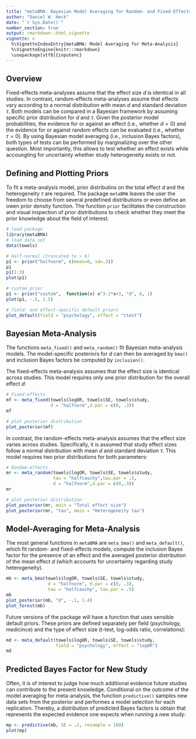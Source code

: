 ```yaml
---
title: "metaBMA: Bayesian Model Averaging for Random- and Fixed-Effects Meta-Analysis"
author: "Daniel W. Heck"
date: "`r Sys.Date()`"
number_section: true
output: rmarkdown::html_vignette
vignette: >
  %\VignetteIndexEntry{metaBMA: Model Averaging for Meta-Analysis}
  %\VignetteEngine{knitr::rmarkdown}
  \usepackage[utf8]{inputenc}
---
```

  
  
## Overview
  
Fixed-effects meta-analyses assume that the effect size $d$ is identical in all studies. In contrast, random-effects meta-analyses assume that effects vary according to a normal distribution with mean $d$ and standard deviation $\tau$. Both models can be compared in a Bayesian framework by assuming specific prior distribution for $d$ and $\tau$. Given the posterior model probabilities, the evidence for or against an effect (i.e., whether $d = 0$) and the evidence for or against random effects can be evaluated (i.e., whether $\tau = 0$). By using Bayesian model averaging (i.e., inclusion Bayes factors), both types of tests can be performed by marginalizing over the other question. Most importantly, this allows to test whether an effect exists while accoungting for uncertainty whether study heterogeneity exists or not.


## Defining and Plotting Priors

To fit a meta-analysis model, prior distributins on the total effect $d$ and the heterogeneity $\tau$ are required. The package `metaBMA` leaves the user the freedom to choose from several predefined distributions or even define an owen prior density function. The function `prior` facilitates the construction and visual inspection of prior distributions to check whether they meet the prior knowledge about the field of interest.

```r
# load package
library(metaBMA)
# load data set
data(towels)

# Half-normal (truncated to > 0)
p1 <- prior("halfnorm", c(mean=0, sd=.3))
p1
p1(1:3)
plot(p1)

# custom prior
p1 <- prior("custom",  function(x) x^3-2*x+3, "d", 0, 1)
plot(p1, -.5, 1.5)

# field- and effect-specific default priors
plot_default(field = "psychology", effect = "ttest")
```


## Bayesian Meta-Analysis

The functions `meta_fixed()` and `meta_random()` fit Bayesian meta-analysis models. The model-specific posteriors for $d$ can then be averaged by `bma()` and inclusion Bayes factors be computed by `inclusion()`. 

The fixed-effects meta-analysis assumes that the effect size is identical across studies. This model requires only one prior distribution for the overall effect $d$:

```r
# Fixed-effects
mf <- meta_fixed(towels$logOR, towels$SE, towels$study,
                 d = "halfnorm",d.par = c(0, .3))
mf

# plot posterior distribution
plot_posterior(mf)
```

In contrast, the random-effects meta-analysis assumes that the effect size varies across studies. Specifically, it is assumed that study effect sizes follow a normal distribution with mean $d$ and standard deviation $\tau$. This model requires two prior distributions for both parameters:

```r
# Random-effects
mr <- meta_random(towels$logOR, towels$SE, towels$study,
                  tau = "halfcauchy",tau.par = .5,
                  d = "halfnorm",d.par = c(0,.3))
mr

# plot posterior distribution
plot_posterior(mr, main = "Total effect size")
plot_posterior(mr, "tau", main = "Heterogeneity tau")
```

## Model-Averaging for Meta-Analysis

The most general functions in `metaBMA` are `meta_bma()` and `meta_default()`, which fit random- and fixed-effects models, compute the inclusion Bayes factor for the presence of an effect and the averaged posterior distribution of the mean effect $d$ (which accounts for uncertainty regarding study heterogeneity).


```r
mb <- meta_bma(towels$logOR, towels$SE, towels$study,
                d = "halfnorm", d.par = c(0, .3),
                tau = "halfcauchy", tau.par = .5)
mb
plot_posterior(mb, "d", -.1, 1.4)
plot_forest(mb)
```

Future versions of the package will have a function that uses sensible default priors. These priors are defined separately per field (psychology, medicince) and the type of effect size (t-test, log-odds ratio, correlations):

```r
md <- meta_default(towels$logOR, towels$SE, towels$study,
                   field = "psychology", effect = "logOR")
md
```


## Predicted Bayes Factor for New Study

Often, it is of interest to judge how much additional evidence future studies can contribute to the present knowledge. Conditional on the outcome of the model averaging for meta-analysis, the function `predictive()` samples new data sets from the posterior and performes a model selection for each replication. Thereby, a distribution of predicted Bayes factors is obtain that represents the expected evidence one expects when running a new study:

```r
mp <- predictive(mb, SE = .2, resample = 100)
plot(mp)
```
